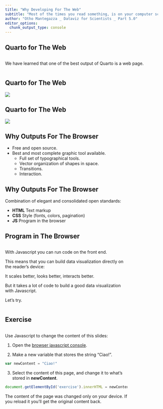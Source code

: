 ```yaml
---
title: "Why Developing For The Web"
subtitle: "Most of the times you read something, is on your computer screen, more often than not, in your browser."
author: "Otho Mantegazza _ Dataviz for Scientists _ Part 5.0"
editor_options: 
  chunk_output_type: console
---
```


## Quarto for The Web


::: {.column width="80%}

We have learned that one of the best output of Quarto is a web page.

:::

## Quarto for The Web

![](img/markdown-to-html.jpg)

## Quarto for The Web

![](img/md-html-js.jpg)

## Why Outputs For The Browser

- Free and open source.
- Best and most complete graphic tool available.
  - Full set of typographical tools.
  - Vector organization of shapes in space.
  - Transitions.
  - Interaction.

## Why Outputs For The Browser

Combination of elegant and consolidated open standards:

- **HTML** Text markup
- **CSS** Style (fonts, colors, pagination)
- **JS** Program in the browser

## Program in The Browser

::: {.column width=80%}

With Javascript you can run code on the front end.

This means that you can build data visualization directly on the reader's device:

It scales better, looks better, interacts better.

But it takes a lot of code to build a good data visualization with Javascript.

Let's try.

:::

## Exercise

::: {.column width="80%"}

Use Javascript to change the content of this slides:

1. Open the [browser javascript console](https://firefox-source-docs.mozilla.org/devtools-user/).

2. Make a new variable that stores the string "Ciao!".

```js
var newContent = "Ciao!"
```

3. Select the content of this page, and change it to what's stored in **newContent**.

```js
document.getElementById('exercise').innerHTML = newContent
```

The content of the page was changed only on your device. If you reload it you'll get the original content back.

:::
